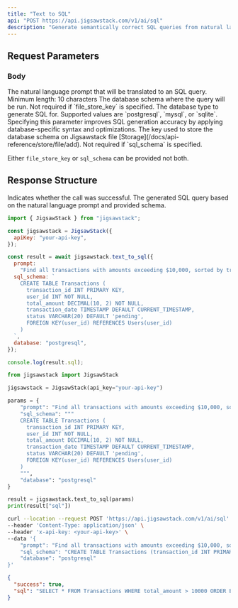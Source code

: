 ```yaml
---
title: "Text to SQL"
api: "POST https://api.jigsawstack.com/v1/ai/sql"
description: "Generate semantically correct SQL queries from natural language prompts."
---
```


## Request Parameters

### Body

<ParamField body="prompt" type="string" required>
  The natural language prompt that will be translated to an SQL query. Minimum
  length: 10 characters
</ParamField>

<ParamField body="sql_schema" type="string">
  The database schema where the query will be run. Not required if
  `file_store_key` is specified.
</ParamField>

<ParamField body="database" type="string">
  The database type to generate SQL for. Supported values are `postgresql`,
  `mysql`, or `sqlite`. Specifying this parameter improves SQL generation
  accuracy by applying database-specific syntax and optimizations.
</ParamField>

<ParamField body="file_store_key" type="string">
  The key used to store the database schema on Jigsawstack file
  [Storage](/docs/api-reference/store/file/add). Not required if `sql_schema` is
  specified.
</ParamField>

<Info>Either `file_store_key` or `sql_schema` can be provided not both.</Info>

<Snippet file="header.mdx" />

## Response Structure

<ResponseField name="success" type="boolean">
  Indicates whether the call was successful.
</ResponseField>

<ResponseField name="sql" type="string">
  The generated SQL query based on the natural language prompt and provided
  schema.
</ResponseField>

<RequestExample>

```javascript Javascript
import { JigsawStack } from "jigsawstack";

const jigsawstack = JigsawStack({
  apiKey: "your-api-key",
});

const result = await jigsawstack.text_to_sql({
  prompt:
    "Find all transactions with amounts exceeding $10,000, sorted by transaction date",
  sql_schema: `
    CREATE TABLE Transactions (
      transaction_id INT PRIMARY KEY, 
      user_id INT NOT NULL,
      total_amount DECIMAL(10, 2) NOT NULL, 
      transaction_date TIMESTAMP DEFAULT CURRENT_TIMESTAMP,
      status VARCHAR(20) DEFAULT 'pending',
      FOREIGN KEY(user_id) REFERENCES Users(user_id)
    )
  `,
  database: "postgresql",
});

console.log(result.sql);
```

```python Python
from jigsawstack import JigsawStack

jigsawstack = JigsawStack(api_key="your-api-key")

params = {
    "prompt": "Find all transactions with amounts exceeding $10,000, sorted by transaction date",
    "sql_schema": """
    CREATE TABLE Transactions (
      transaction_id INT PRIMARY KEY,
      user_id INT NOT NULL,
      total_amount DECIMAL(10, 2) NOT NULL,
      transaction_date TIMESTAMP DEFAULT CURRENT_TIMESTAMP,
      status VARCHAR(20) DEFAULT 'pending',
      FOREIGN KEY(user_id) REFERENCES Users(user_id)
    )
    """,
    "database": "postgresql"
}

result = jigsawstack.text_to_sql(params)
print(result["sql"])
```

```bash cURL
curl --location --request POST 'https://api.jigsawstack.com/v1/ai/sql' \
--header 'Content-Type: application/json' \
--header 'x-api-key: <your-api-key>' \
--data '{
    "prompt": "Find all transactions with amounts exceeding $10,000, sorted by transaction date",
    "sql_schema": "CREATE TABLE Transactions (transaction_id INT PRIMARY KEY, user_id INT NOT NULL, total_amount DECIMAL(10, 2) NOT NULL, transaction_date TIMESTAMP DEFAULT CURRENT_TIMESTAMP, status VARCHAR(20) DEFAULT '\''pending'\'', FOREIGN KEY(user_id) REFERENCES Users(user_id))",
    "database": "postgresql"
}'
```

</RequestExample>

<ResponseExample>

```json Response
{
  "success": true,
  "sql": "SELECT * FROM Transactions WHERE total_amount > 10000 ORDER BY transaction_date;"
}
```

</ResponseExample>
